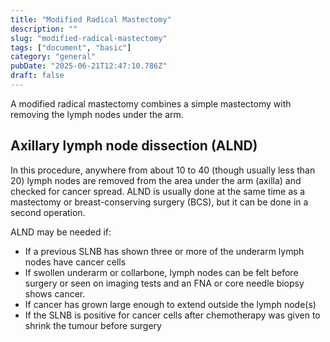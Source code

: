 ```yaml
---
title: "Modified Radical Mastectomy"
description: ""
slug: "modified-radical-mastectomy"
tags: ["document", "basic"]
category: "general"
pubDate: "2025-06-21T12:47:10.786Z"
draft: false
---
```


A modified radical mastectomy combines a simple mastectomy with removing the lymph nodes under the arm.

## Axillary lymph node dissection (ALND)

In this procedure, anywhere from about 10 to 40 (though usually less than 20) lymph nodes are removed from the area under the arm (axilla) and checked for cancer spread. ALND is usually done at the same time as a mastectomy or breast-conserving surgery (BCS), but it can be done in a second operation.

ALND may be needed if:

- If a previous SLNB has shown three or more of the underarm lymph nodes have cancer cells
- If swollen underarm or collarbone, lymph nodes can be felt before surgery or seen on imaging tests and an FNA or core needle biopsy shows cancer.
- If cancer has grown large enough to extend outside the lymph node(s)
- If the SLNB is positive for cancer cells after chemotherapy was given to shrink the tumour before surgery
